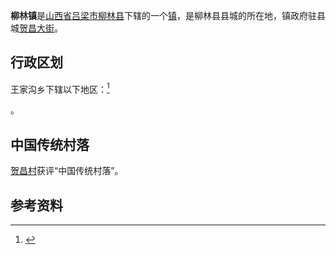 {{中国乡级行政区
|景观照片文件名 = 
|景观照片描述 = 
|汉语拼音 = 
|其他语言 = 
|其他语言名称 = 
|旧称 = 
|地名出处 = 
|位置图文件名 = 
|位置图描述 = 
|自定义图片= 
|建置时间 = 
|政府驻地 = 
|毗邻 = 
|总面积 = 
|总人口 = 
|总人口年份 = 
|户籍人口 = 
|户籍人口年份 = 
|常住人口 = 
|常住人口年份 = 
|人口密度 = 
|GDP = 
|GDP年份 = 
|邮政编码 = 
|电话区号 = 358
|官方网站 = 
|网站名称 = 
|14/11/25/100/000}}
'''柳林镇'''是[[山西省|山西省]][[吕梁市|吕梁市]][[柳林县|柳林县]]下辖的一个[[镇|镇]]，是柳林县县城的所在地，镇政府驻县城[[贺昌大街|贺昌大街]]。

== 行政区划 ==

王家沟乡下辖以下地区：<ref>{{PRC admin/ref sgc|14/11/25/100/000}}</ref>

{{PRC admin/children|14/11/25/100/000}}。

==中国传统村落==
[[贺昌村|贺昌村]]获评“中国传统村落”。

== 参考资料 ==

{{reflist}}

{{PRC admin/navcat|14/11/25/100/000}}